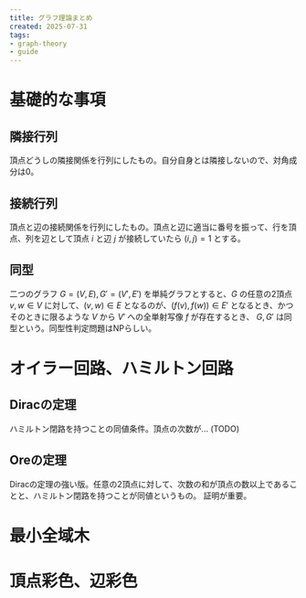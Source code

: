 ```yaml
---
title: グラフ理論まとめ
created: 2025-07-31
tags:
- graph-theory
- guide
---
```


# 基礎的な事項

## 隣接行列

頂点どうしの隣接関係を行列にしたもの。自分自身とは隣接しないので、対角成分は0。

## 接続行列

頂点と辺の接続関係を行列にしたもの。頂点と辺に適当に番号を振って、行を頂点、列を辺として頂点 $i$ と辺 $j$ が接続していたら $(i,j)=1$ とする。

## 同型

二つのグラフ $G=(V,E),G'=(V',E')$ を単純グラフとすると、$G$ の任意の2頂点 $v,w\in V$ に対して、$(v,w)\in E$ となるのが、$(f(v),f(w))\in E'$ となるとき、かつそのときに限るような $V$ から $V'$ への全単射写像 $f$ が存在するとき、
$G, G'$ は同型という。同型性判定問題はNPらしい。

# オイラー回路、ハミルトン回路

## Diracの定理

ハミルトン閉路を持つことの同値条件。頂点の次数が... (TODO)

## Oreの定理

Diracの定理の強い版。任意の2頂点に対して、次数の和が頂点の数以上であることと、ハミルトン閉路を持つことが同値というもの。
証明が重要。

# 最小全域木

# 頂点彩色、辺彩色
